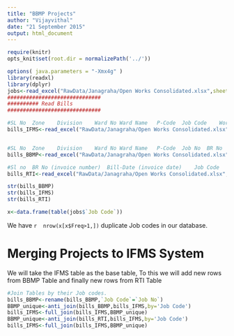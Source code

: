 ```yaml
---
title: "BBMP Projects"
author: "Vijayvithal"
date: "21 September 2015"
output: html_document
---
```

```r
require(knitr)
opts_knit$set(root.dir = normalizePath('../'))
```

```r
options( java.parameters = "-Xmx4g" )
library(readxl)
library(dplyr)
jobs<-read_excel("RawData/Janagraha/Open Works Consolidated.xlsx",sheet="BBMP Job Codes",skip=1)
##############################
########## Read Bills
##############################

#SL No	Zone	Division	Ward No	Ward Name	P-Code	Job Code	Work Details	Contractor Name	Contractor No	BR No	BR Date	CBR No	CBR Date	Rtgs No	Rtgs Date	Gross	Deduction	Net Total	Gross	Deduction	Net Total
bills_IFMS<-read_excel("RawData/Janagraha/Open Works Consolidated.xlsx",sheet="Contractor Bills (source IFMS)",skip=1)


#SL No	Zone	Division	Ward No	Ward Name 	P-Code	Job No	BR No	BR Date	Year	Name of the Contractor	Name Of the Work	"Cost of the Work (Rs in Lakhs)"	Payment made as on date (Rs in Lakhs)	Pending Bill Amount (Rs in Lakhs)
bills_BBMP<-read_excel("RawData/Janagraha/Open Works Consolidated.xlsx",sheet="Contractor Bills (BBMP Website)",skip=1)

#Sl no	BR No (invoice number)	Bill-Date (invoice date)	Job Code	Job description	Category	Ward Number	Ward Name	Contractor Name (Vendor)	"Total BR Amount  (Net Order Value) in Rs."
bills_RTI<-read_excel("RawData/Janagraha/Open Works Consolidated.xlsx",sheet="Contractor Bills (RTI)",skip=1)

str(bills_BBMP)
str(bills_IFMS)
str(bills_RTI)
```

```r
x<-data.frame(table(jobs$`Job Code`))

```
We have `r  nrow(x[x$Freq>1,]) ` duplicate  Job codes in our database.

# Merging Projects to IFMS System

We will take the IFMS table as the base table, To this we will add new rows from  BBMP Table and finally new rows from RTI Table

``` r
#Join Tables by their Job codes.
bills_BBMP<-rename(bills_BBMP,`Job Code`=`Job No`)
BBMP_unique<-anti_join(bills_BBMP,bills_IFMS,by='Job Code')
bills_IFMS<-full_join(bills_IFMS,BBMP_unique)
BBMP_unique<-anti_join(bills_RTI,bills_IFMS,by='Job Code')
bills_IFMS<-full_join(bills_IFMS,BBMP_unique)
```